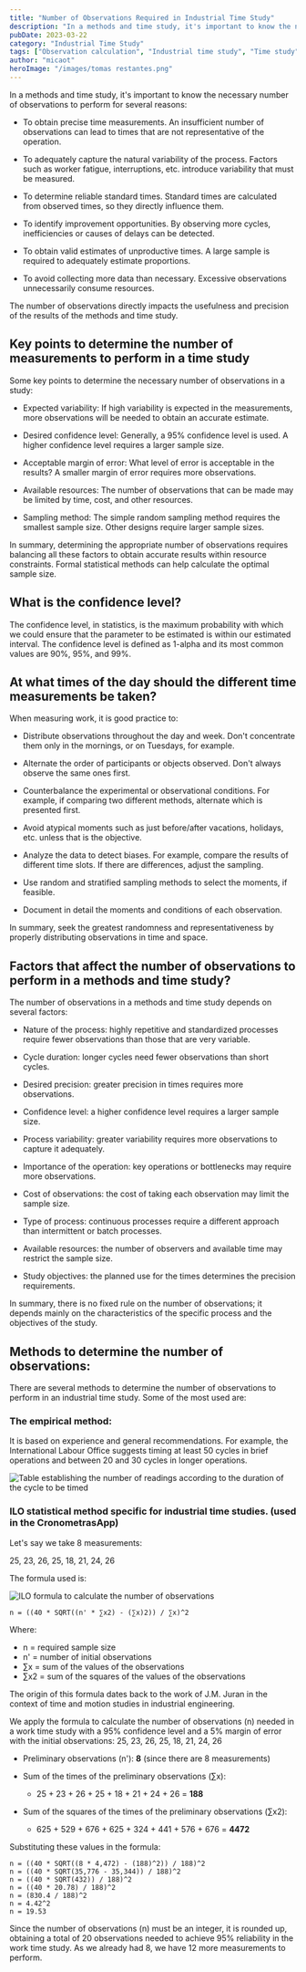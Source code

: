 ```yaml
---
title: "Number of Observations Required in Industrial Time Study"
description: "In a methods and time study, it's important to know the necessary number of observations to obtain accurate measurements and capture process variability."
pubDate: 2023-03-22
category: "Industrial Time Study"
tags: ["Observation calculation", "Industrial time study", "Time study", "ILO formula", "Methods engineering", "Margin of error", "Work measurement", "Confidence level", "Sample size", "Process variability"]
author: "micaot"
heroImage: "/images/tomas restantes.png"
---
```


In a methods and time study, it's important to know the necessary number of observations to perform for several reasons:

- To obtain precise time measurements. An insufficient number of observations can lead to times that are not representative of the operation.

- To adequately capture the natural variability of the process. Factors such as worker fatigue, interruptions, etc. introduce variability that must be measured.

- To determine reliable standard times. Standard times are calculated from observed times, so they directly influence them.

- To identify improvement opportunities. By observing more cycles, inefficiencies or causes of delays can be detected.

- To obtain valid estimates of unproductive times. A large sample is required to adequately estimate proportions.

- To avoid collecting more data than necessary. Excessive observations unnecessarily consume resources.

The number of observations directly impacts the usefulness and precision of the results of the methods and time study.

## Key points to determine the number of measurements to perform in a time study

Some key points to determine the necessary number of observations in a study:

- Expected variability: If high variability is expected in the measurements, more observations will be needed to obtain an accurate estimate.

- Desired confidence level: Generally, a 95% confidence level is used. A higher confidence level requires a larger sample size.

- Acceptable margin of error: What level of error is acceptable in the results? A smaller margin of error requires more observations.

- Available resources: The number of observations that can be made may be limited by time, cost, and other resources.

- Sampling method: The simple random sampling method requires the smallest sample size. Other designs require larger sample sizes.

In summary, determining the appropriate number of observations requires balancing all these factors to obtain accurate results within resource constraints. Formal statistical methods can help calculate the optimal sample size.

## What is the confidence level?

The confidence level, in statistics, is the maximum probability with which we could ensure that the parameter to be estimated is within our estimated interval. The confidence level is defined as 1-alpha and its most common values are 90%, 95%, and 99%.

## At what times of the day should the different time measurements be taken?

When measuring work, it is good practice to:

- Distribute observations throughout the day and week. Don't concentrate them only in the mornings, or on Tuesdays, for example.

- Alternate the order of participants or objects observed. Don't always observe the same ones first.

- Counterbalance the experimental or observational conditions. For example, if comparing two different methods, alternate which is presented first.

- Avoid atypical moments such as just before/after vacations, holidays, etc. unless that is the objective.

- Analyze the data to detect biases. For example, compare the results of different time slots. If there are differences, adjust the sampling.

- Use random and stratified sampling methods to select the moments, if feasible.

- Document in detail the moments and conditions of each observation.

In summary, seek the greatest randomness and representativeness by properly distributing observations in time and space.

## Factors that affect the number of observations to perform in a methods and time study?

The number of observations in a methods and time study depends on several factors:

- Nature of the process: highly repetitive and standardized processes require fewer observations than those that are very variable.

- Cycle duration: longer cycles need fewer observations than short cycles.

- Desired precision: greater precision in times requires more observations.

- Confidence level: a higher confidence level requires a larger sample size.

- Process variability: greater variability requires more observations to capture it adequately.

- Importance of the operation: key operations or bottlenecks may require more observations.

- Cost of observations: the cost of taking each observation may limit the sample size.

- Type of process: continuous processes require a different approach than intermittent or batch processes.

- Available resources: the number of observers and available time may restrict the sample size.

- Study objectives: the planned use for the times determines the precision requirements.

In summary, there is no fixed rule on the number of observations; it depends mainly on the characteristics of the specific process and the objectives of the study.

## Methods to determine the number of observations:

There are several methods to determine the number of observations to perform in an industrial time study. Some of the most used are:

### The empirical method:

It is based on experience and general recommendations. For example, the International Labour Office suggests timing at least 50 cycles in brief operations and between 20 and 30 cycles in longer operations.

![Table establishing the number of readings according to the duration of the cycle to be timed](/images/default.png)

### ILO statistical method specific for industrial time studies. (used in the CronometrasApp)

Let's say we take 8 measurements:

25, 23, 26, 25, 18, 21, 24, 26

The formula used is:

![ILO formula to calculate the number of observations](/images/default.png)

```plaintext
n = ((40 * SQRT((n' * ∑x2) - (∑x)2)) / ∑x)^2
```

Where:

- n = required sample size
- n' = number of initial observations
- ∑x = sum of the values of the observations
- ∑x2 = sum of the squares of the values of the observations

The origin of this formula dates back to the work of J.M. Juran in the context of time and motion studies in industrial engineering.

We apply the formula to calculate the number of observations (n) needed in a work time study with a 95% confidence level and a 5% margin of error with the initial observations: 25, 23, 26, 25, 18, 21, 24, 26

- Preliminary observations (n'): **8** (since there are 8 measurements)

- Sum of the times of the preliminary observations (∑x):
  - 25 + 23 + 26 + 25 + 18 + 21 + 24 + 26 = **188**

- Sum of the squares of the times of the preliminary observations (∑x2):
  - 625 + 529 + 676 + 625 + 324 + 441 + 576 + 676 = **4472**



Substituting these values in the formula:

```plaintext
n = ((40 * SQRT((8 * 4,472) - (188)^2)) / 188)^2
n = ((40 * SQRT(35,776 - 35,344)) / 188)^2
n = ((40 * SQRT(432)) / 188)^2
n = ((40 * 20.78) / 188)^2
n = (830.4 / 188)^2
n = 4.42^2
n = 19.53
```

Since the number of observations (n) must be an integer, it is rounded up, obtaining a total of 20 observations needed to achieve 95% reliability in the work time study. As we already had 8, we have 12 more measurements to perform.
